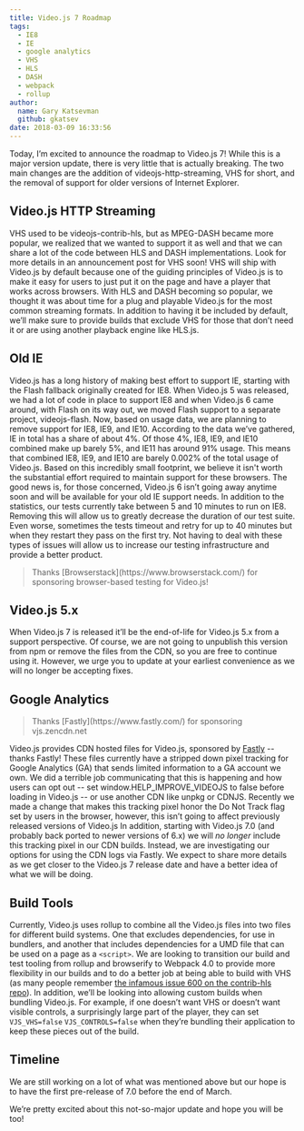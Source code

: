 ```yaml
---
title: Video.js 7 Roadmap
tags:
  - IE8
  - IE
  - google analytics
  - VHS
  - HLS
  - DASH
  - webpack
  - rollup
author:
  name: Gary Katsevman
  github: gkatsev
date: 2018-03-09 16:33:56
---
```



<BlogImage filename="blog/video-js-7-roadmap/woodland-road-falling-leaf-natural-38537.jpeg" />

Today, I’m excited to announce the roadmap to Video.js 7! While this is a major version update, there is very little that is actually breaking. The two main changes are the addition of videojs-http-streaming, VHS for short, and the removal of support for older versions of Internet Explorer.

<BlogImage alt="VJS 7" filename="blog/video-js-7-roadmap/vjs 7 small.png" presentationWidth={140} />

## Video.js HTTP Streaming

<BlogImage filename="blog/video-js-7-roadmap/VHS small.png" presentationWidth={140} />

VHS used to be videojs-contrib-hls, but as MPEG-DASH became more popular, we realized that we wanted to support it as well and that we can share a lot of the code between HLS and DASH implementations. Look for more details in an announcement post for VHS soon!
VHS will ship with Video.js by default because one of the guiding principles of Video.js is to make it easy for users to just put it on the page and have a player that works across browsers. With HLS and DASH becoming so popular, we thought it was about time for a plug and playable Video.js for the most common streaming formats.
In addition to having it be included by default, we’ll make sure to provide builds that exclude VHS for those that don’t need it or are using another playback engine like HLS.js.

## Old IE

<BlogImage alt="IE8" filename="blog/video-js-7-roadmap/IE8 small.png" presentationWidth={64} />

Video.js has a long history of making best effort to support IE, starting with the Flash fallback originally created for IE8. When Video.js 5 was released, we had a lot of code in place to support IE8 and when Video.js 6 came around, with Flash on its way out, we moved Flash support to a separate project, videojs-flash. Now, based on usage data, we are planning to remove support for IE8, IE9, and IE10.
According to the data we’ve gathered, IE in total has a share of about 4%. Of those 4%, IE8, IE9, and IE10 combined make up barely 5%, and IE11 has around 91% usage. This means that combined IE8, IE9, and IE10 are barely 0.002% of the total usage of Video.js. Based on this incredibly small footprint, we believe it isn't worth the substantial effort required to maintain support for these browsers. The good news is, for those concerned, Video.js 6 isn’t going away anytime soon and will be available for your old IE support needs.
In addition to the statistics, our tests currently take between 5 and 10 minutes to run on IE8. Removing this will allow us to greatly decrease the duration of our test suite. Even worse, sometimes the tests timeout and retry for up to 40 minutes but when they restart they pass on the first try. Not having to deal with these types of issues will allow us to increase our testing infrastructure and provide a better product.

> <BlogImage filename="blog/video-js-7-roadmap/browserstack logo small.png" presentationWidth={200} />
> Thanks [Browserstack](https://www.browserstack.com/) for sponsoring browser-based testing for Video.js!

## Video.js 5.x

When Video.js 7 is released it’ll be the end-of-life for Video.js 5.x from a support perspective. Of course, we are not going to unpublish this version from npm or remove the files from the CDN, so you are free to continue using it. However, we urge you to update at your earliest convenience as we will no longer be accepting fixes.

## Google Analytics

> <BlogImage filename="blog/video-js-7-roadmap/fastly small.png" presentationWidth={140} />
> Thanks [Fastly](https://www.fastly.com/) for sponsoring vjs.zencdn.net

Video.js provides CDN hosted files for Video.js, sponsored by [Fastly](https://www.fastly.com/) -- thanks Fastly! These files currently have a stripped down pixel tracking for Google Analytics (GA) that sends limited information to a GA account we own. We did a terrible job communicating that this is happening and how users can opt out -- set window.HELP_IMPROVE_VIDEOJS to false before loading in Video.js -- or use another CDN like unpkg or CDNJS. Recently we made a change that makes this tracking pixel honor the Do Not Track flag set by users in the browser, however, this isn’t going to affect previously released versions of Video.js
<BlogImage filename="blog/video-js-7-roadmap/remove GA.png" presentationWidth={120} />
In addition, starting with Video.js 7.0 (and probably back ported to newer versions of 6.x) we will *no longer* include this tracking pixel in our CDN builds. Instead, we are investigating our options for using the CDN logs via Fastly. We expect to share more details as we get closer to the Video.js 7 release date and have a better idea of what we will be doing.

## Build Tools

<BlogImage filename="blog/video-js-7-roadmap/rollup to webpack.png" presentationWidth={460} />

Currently, Video.js uses rollup to combine all the Video.js files into two files for different build systems. One that excludes dependencies, for use in bundlers, and another that includes dependencies for a UMD file that can be used on a page as a `<script>`. We are looking to transition our build and test tooling from rollup and browserify to Webpack 4.0 to provide more flexibility in our builds and to do a better job at being able to build with VHS (as many people remember [the infamous issue 600 on the contrib-hls repo](https://github.com/videojs/videojs-contrib-hls/issues/600)).
In addition, we’ll be looking into allowing custom builds when bundling Video.js. For example, if one doesn’t want VHS or doesn’t want visible controls, a surprisingly large part of the player, they can set `VJS_VHS=false` `VJS_CONTROLS=false` when they’re bundling their application to keep these pieces out of the build.

## Timeline

We are still working on a lot of what was mentioned above but our hope is to have the first pre-release of 7.0 before the end of March.

We’re pretty excited about this not-so-major update and hope you will be too!
